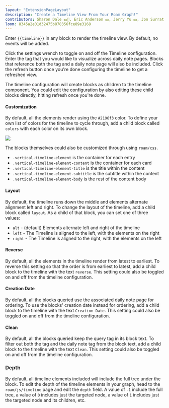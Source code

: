 ```yaml
---
layout: "ExtensionPageLayout"
description: "Create a Timeline View From Your Roam Graph!"
contributors: Sharon Dale 💵📓, Eric Anderson 💵, Jerry Yu 💵, Jon Surrat 💵
loom: 8345a2e01d32475b878356fce89e3168
---
```


Enter `{{timeline}}` in any block to render the timeline view. By default, no events will be added.

Click the settings wrench to toggle on and off the Timeline configuration. Enter the tag that you would like to visualize across daily note pages. Blocks that reference both the tag and a daily note page will also be included. Click the refresh button once you're done configuring the timeline to get a refreshed view.

The timeline configuration will create blocks as children to the timeline component. You could edit the configuration by also editing these child blocks directly, hitting refresh once you're done.

#### Customization

By default, all the elements render using the `#2196f3` color. To define your own list of colors for the timeline to cycle through, add a child block called `colors` with each color on its own block.

![](/images/timeline-color.png)

The blocks themselves could also be customized through using `roam/css`. 
- `.vertical-timeline-element` is the container for each entry
- `.vertical-timeline-element-content` is the container for each card
- `.vertical-timeline-element-title` is the title within the content
- `.vertical-timeline-element-subtitle` is the subtitle within the content
- `.vertical-timeline-element-body` is the rest of the content body

#### Layout
By default, the timeline runs down the middle and elements alternate alignment left and right. To change the layout of the timeline, add a child block called `layout`. As a child of that block, you can set one of three values:
- `alt` - (default) Elements alternate left and right of the timeline
- `left` - The Timeline is aligned to the left, with the elements on the right
- `right` - The Timeline is aligned to the right, with the elements on the left

#### Reverse

By default, all the elements in the timeline render from latest to earliest. To reverse this setting so that the order is from earliest to latest, add a child block to the timeline with the text `reverse`. This setting could also be toggled on and off from the timeline configuration.

#### Creation Date

By default, all the blocks queried use the associated daily note page for ordering. To use the blocks' creation date instead for ordering, add a child block to the timeline with the text `Creation Date`. This setting could also be toggled on and off from the timeline configuration.

#### Clean

By default, all the blocks queried keep the query tag in its block text. To filter out both the tag and the daily note tag from the block text, add a child block to the timeline with the text `Clean`. This setting could also be toggled on and off from the timeline configuration.

### Depth

By default, all timeline elements included will include the full tree under the block. To edit the depth of the timeline elements in your graph, head to the `roam/js/timeline` page and edit the `depth` field. A value of `-1` include the full tree, a value of `0` includes just the targeted node, a value of `1` includes just the targeted node and its children, etc.
